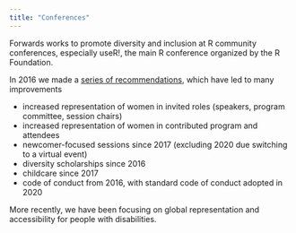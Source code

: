 ```yaml
---
title: "Conferences"
---
```


Forwards works to promote diversity and inclusion at R community conferences, especially useR!, the main R conference organized by the R Foundation.

In 2016 we made a [series of recommendations](docs/recommendations_user.qmd), which have led to many improvements

 - increased representation of women in invited roles (speakers, program committee, session chairs)
 - increased representation of women in contributed program and attendees
 - newcomer-focused sessions since 2017 (excluding 2020 due switching to a virtual event)
 - diversity scholarships since 2016
 - childcare since 2017
 - code of conduct from 2016, with standard code of conduct adopted in 2020
 
More recently, we have been focusing on global representation and accessibility for people with disabilities. 